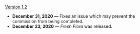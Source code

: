 {{Change History/Header}}
[[Version 1.2]]
*'''December 31, 2020''' &mdash; Fixes an issue which may prevent the commission from being completed.
*'''December 23, 2020''' &mdash; ''Fresh Flora'' was released.